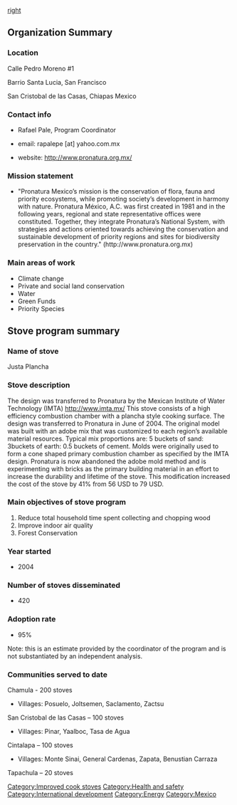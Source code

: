 [[file:Pronatura_stoves_1.JPG|right]]

== Organization Summary ==
===Location===

Calle Pedro Moreno #1

Barrio Santa Lucia, San Francisco

San Cristobal de las Casas, Chiapas Mexico


===Contact info===

*Rafael Pale, Program Coordinator

*email: rapalepe [at] yahoo.com.mx

*website: [http://www.pronatura.org.mx/ http://www.pronatura.org.mx/]


===Mission statement===

*"Pronatura Mexico’s mission is the conservation of flora, fauna and priority ecosystems, while promoting society’s development in harmony with nature. Pronatura México, A.C. was first created in 1981 and in the following years, regional and state representative offices were constituted. Together, they integrate Pronatura’s National System, with strategies and actions oriented towards achieving the conservation and sustainable development of priority regions and sites for biodiversity preservation in the country." (http://www.pronatura.org.mx)


===Main areas of work===

*Climate change
*Private and social land conservation
*Water 
*Green Funds
*Priority Species

== Stove program summary ==

===Name of stove===

Justa Plancha

===Stove description===

The design was transferred to Pronatura by the Mexican Institute of Water Technology (IMTA) http://www.imta.mx/
This stove consists of a high efficiency combustion chamber with a plancha style cooking surface.  The design was transferred to Pronatura in June of 2004.  The original model was built with an adobe mix that was customized to each region’s available material resources.  Typical mix proportions are: 5 buckets of sand: 3buckets of earth: 0.5 buckets of cement.  Molds were originally used to form a cone shaped primary combustion chamber as specified by the IMTA design.  Pronatura is now abandoned the adobe mold method and is experimenting with bricks as the primary building material in an effort to increase the durability and lifetime of the stove.  This modification increased the cost of the stove by 41% from 56 USD to 79 USD.  


===Main objectives of stove program===

#Reduce total household time spent collecting and chopping wood 
#Improve indoor air quality
#Forest Conservation


===Year started===

*2004


===Number of stoves disseminated===

*420


===Adoption rate===

*95%

Note: this is an estimate provided by the coordinator of the program and is not substantiated by an independent analysis.


===Communities served to date===

Chamula - 200 stoves
*Villages: Posuelo, Joltsemen, Saclamento, Zactsu

San Cristobal de las Casas – 100 stoves
*Villages: Pinar, Yaalboc, Tasa de Agua

Cintalapa – 100 stoves
*Villages: Monte Sinai, General Cardenas, Zapata, Benustian Carraza

Tapachula – 20 stoves

[[Category:Improved cook stoves]]
[[Category:Health and safety]]
[[Category:International development]]
[[Category:Energy]]
[[Category:Mexico]]